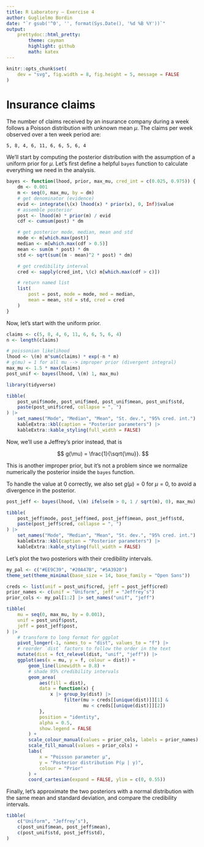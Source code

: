 ```yaml
---
title: R Laboratory – Exercise 4
author: Guglielmo Bordin
date: "`r gsub('^0', '', format(Sys.Date(), '%d %B %Y'))`"
output:
    prettydoc::html_pretty:
        theme: cayman
        highlight: github
        math: katex
---
```


```r
knitr::opts_chunk$set(
    dev = "svg", fig.width = 8, fig.height = 5, message = FALSE
)
```

# Insurance claims
The number of claims received by an insurance company during a week follows
a Poisson distribution with unknown mean $\mu$. The claims per week
observed over a ten week period are:
```
5, 8, 4, 6, 11, 6, 6, 5, 6, 4
```

We’ll start by computing the posterior distribution with the assumption of
a uniform prior for $\mu$. Let’s first define a helpful `bayes` function
to calculate everything we need in the analysis.
```r
bayes <- function(lhood, prior, max_mu, cred_int = c(0.025, 0.975)) {
    dm <- 0.001
    m <- seq(0, max_mu, by = dm)
    # get denominator (evidence)
    evid <- integrate(\(x) lhood(x) * prior(x), 0, Inf)$value
    # assemble posterior
    post <- lhood(m) * prior(m) / evid
    cdf <- cumsum(post) * dm

    # get posterior mode, median, mean and std
    mode <- m[which.max(post)]
    median <- m[which.max(cdf > 0.5)]
    mean <- sum(m * post) * dm
    std <- sqrt(sum((m - mean)^2 * post) * dm)

    # get credibility interval
    cred <- sapply(cred_int, \(c) m[which.max(cdf > c)])

    # return named list
    list(
        post = post, mode = mode, med = median,
        mean = mean, std = std, cred = cred
    )
}
```
Now, let’s start with the uniform prior.
```r
claims <- c(5, 8, 4, 6, 11, 6, 6, 5, 6, 4)
n <- length(claims)

# poissonian likelihood
lhood <- \(m) m^sum(claims) * exp(-n * m)
# g(mu) = 1 for all mu --> improper prior (divergent integral)
max_mu <- 1.5 * max(claims)
post_unif <- bayes(lhood, \(m) 1, max_mu)
```
```r
library(tidyverse)

tibble(
    post_unif$mode, post_unif$med, post_unif$mean, post_unif$std,
    paste(post_unif$cred, collapse = ", ")
) |>
    set_names("Mode", "Median", "Mean", "St. dev.", "95% cred. int.") |>
    kableExtra::kbl(caption = "Posterior parameters") |>
    kableExtra::kable_styling(full_width = FALSE)
```
Now, we’ll use a Jeffrey’s prior instead, that is

$$
    g(\mu) = \frac{1}{\sqrt{\mu}}.
$$

This is another improper prior, but it’s not a problem since we normalize
numerically the posterior inside the `bayes` function.

To handle the value at 0 correctly, we also set $g(\mu) = 0$ for $\mu = 0$,
to avoid a divergence in the posterior.
```r
post_jeff <- bayes(lhood, \(m) ifelse(m > 0, 1 / sqrt(m), 0), max_mu)
```
```r
tibble(
    post_jeff$mode, post_jeff$med, post_jeff$mean, post_jeff$std,
    paste(post_jeff$cred, collapse = ", ")
) |>
    set_names("Mode", "Median", "Mean", "St. dev.", "95% cred. int.") |>
    kableExtra::kbl(caption = "Posterior parameters") |>
    kableExtra::kable_styling(full_width = FALSE)
```

Let’s plot the two posteriors with their credibility intervals.
```r
my_pal <- c("#EE9C39", "#20A47B", "#5A3920")
theme_set(theme_minimal(base_size = 14, base_family = "Open Sans"))

creds <- list(unif = post_unif$cred, jeff = post_jeff$cred)
prior_names <- c(unif = "Uniform", jeff = "Jeffrey’s")
prior_cols <- my_pal[1:2] |> set_names("unif", "jeff")

tibble(
    mu = seq(0, max_mu, by = 0.001),
    unif = post_unif$post,
    jeff = post_jeff$post,
) |>
    # transform to long format for ggplot
    pivot_longer(-1, names_to = "dist", values_to = "f") |>
    # reorder `dist` factors to follow the order in the text
    mutate(dist = fct_relevel(dist, "unif", "jeff")) |>
    ggplot(aes(x = mu, y = f, colour = dist)) +
        geom_line(linewidth = 0.8) +
        # shade 95% credibility intervals
        geom_area(
            aes(fill = dist),
            data = function(x) {
                x |> group_by(dist) |>
                     filter(mu > creds[[unique(dist)]][1] &
                            mu < creds[[unique(dist)]][2])
            },
            position = "identity",
            alpha = 0.5,
            show.legend = FALSE
        ) +
        scale_colour_manual(values = prior_cols, labels = prior_names) +
        scale_fill_manual(values = prior_cols) +
        labs(
            x = "Poisson parameter μ",
            y = "Posterior distribution P(μ | y)",
            colour = "Prior"
        ) +
        coord_cartesian(expand = FALSE, ylim = c(0, 0.55))
```

Finally, let’s approximate the two posteriors with a normal distribution
with the same mean and standard deviation, and compare the credibility
intervals.
```r
tibble(
    c("Uniform", "Jeffrey’s"),
    c(post_unif$mean, post_jeff$mean),
    c(post_unif$std, post_jeff$std),
)
```